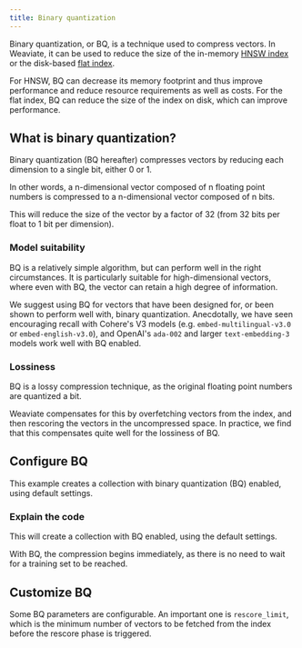```yaml
---
title: Binary quantization
---
```




Binary quantization, or BQ, is a technique used to compress vectors. In Weaviate, it can be used to reduce the size of the in-memory [HNSW index](/developers/weaviate/concepts/vector-index.md#hierarchical-navigable-small-world-hnsw-index) or the disk-based [flat index](/developers/weaviate/concepts/vector-index.md#flat-index).

For HNSW, BQ can decrease its memory footprint and thus improve performance and reduce resource requirements as well as costs. For the flat index, BQ can reduce the size of the index on disk, which can improve performance.

## <i class="fa-solid fa-chalkboard"></i> What is binary quantization?

Binary quantization (BQ hereafter) compresses vectors by reducing each dimension to a single bit, either 0 or 1.

In other words, a n-dimensional vector composed of n floating point numbers is compressed to a n-dimensional vector composed of n bits.

This will reduce the size of the vector by a factor of 32 (from 32 bits per float to 1 bit per dimension).

### <i class="fa-solid fa-chalkboard"></i> Model suitability

BQ is a relatively simple algorithm, but can perform well in the right circumstances. It is particularly suitable for high-dimensional vectors, where even with BQ, the vector can retain a high degree of information.

We suggest using BQ for vectors that have been designed for, or been shown to perform well with, binary quantization. Anecdotally, we have seen encouraging recall with Cohere's V3 models (e.g. `embed-multilingual-v3.0` or `embed-english-v3.0`), and OpenAI's `ada-002` and larger `text-embedding-3` models work well with BQ enabled.

### <i class="fa-solid fa-chalkboard"></i> Lossiness

BQ is a lossy compression technique, as the original floating point numbers are quantized a bit.

Weaviate compensates for this by overfetching vectors from the index, and then rescoring the vectors in the uncompressed space. In practice, we find that this compensates quite well for the lossiness of BQ.

## <i class="fa-solid fa-code"></i> Configure BQ

This example creates a collection with binary quantization (BQ) enabled, using default settings.

<FilteredTextBlock
  text={PyCode}
  startMarker="# BQBasicConfig"
  endMarker="# END BQBasicConfig"
  language="py"
/>

### <i class="fa-solid fa-chalkboard"></i> Explain the code

This will create a collection with BQ enabled, using the default settings.

With BQ, the compression begins immediately, as there is no need to wait for a training set to be reached.

## <i class="fa-solid fa-code"></i> Customize BQ

Some BQ parameters are configurable. An important one is `rescore_limit`, which is the minimum number of vectors to be fetched from the index before the rescore phase is triggered.

<FilteredTextBlock
  text={PyCode}
  startMarker="# BQCustomConfig"
  endMarker="# END BQCustomConfig"
  language="py"
/>


<DocsFeedback/>

